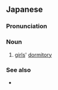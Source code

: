 ==Japanese==
{{ja-kanjitab|じょ|し|りょう|yomi=o}}

===Pronunciation===
{{ja-pron|じょしりょう|y=o}}

===Noun===
{{ja-noun|じょしりょう}}

# [[girl]]s' [[dormitory]]

===See also===
* {{ja-r|男子寮|だんしりょう}}